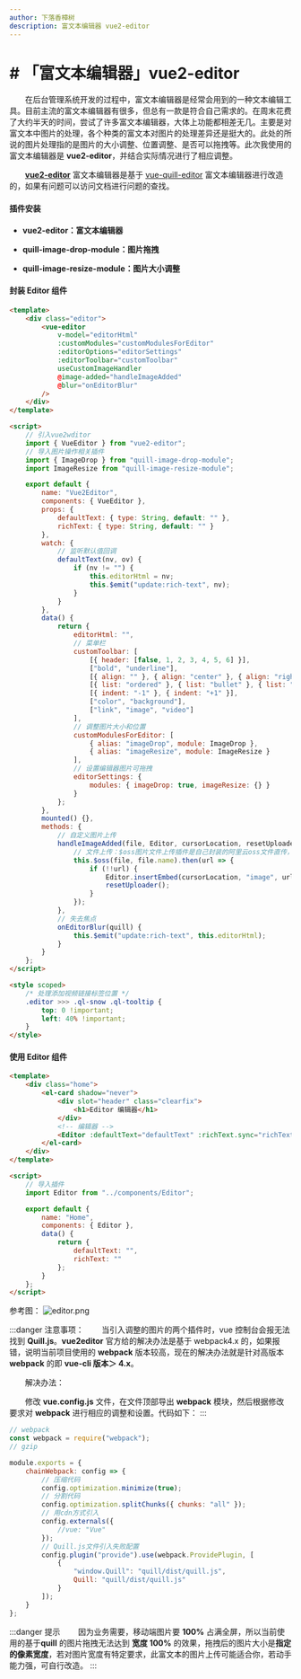 ```yaml
---
author: 下落香樟树
description: 富文本编辑器 vue2-editor
---
```


# # 「富文本编辑器」vue2-editor

&emsp;&emsp;在后台管理系统开发的过程中，富文本编辑器是经常会用到的一种文本编辑工具。目前主流的富文本编辑器有很多，但总有一款是符合自己需求的。在周末花费了大约半天的时间，尝试了许多富文本编辑器，大体上功能都相差无几。主要是对富文本中图片的处理，各个种类的富文本对图片的处理差异还是挺大的。此处的所说的图片处理指的是图片的大小调整、位置调整、是否可以拖拽等。此次我使用的富文本编辑器是 **vue2-editor**，并结合实际情况进行了相应调整。

&emsp;&emsp;**[vue2-editor](https://www.vue2editor.com/)** 富文本编辑器是基于 [vue-quill-editor](https://github.surmon.me/vue-quill-editor/) 富文本编辑器进行改造的，如果有问题可以访问文档进行问题的查找。

#### 插件安装

-   **vue2-editor：富文本编辑器**

    <Install value="install vue2-editor" />

-   **quill-image-drop-module：图片拖拽**

    <Install value="install quill-image-drop-module -D" />

-   **quill-image-resize-module：图片大小调整**
    <Install value="install quill-image-resize-module -D" />

#### 封装 Editor 组件

```html title="代码示例"
<template>
	<div class="editor">
		<vue-editor
			v-model="editorHtml"
			:customModules="customModulesForEditor"
			:editorOptions="editorSettings"
			:editorToolbar="customToolbar"
			useCustomImageHandler
			@image-added="handleImageAdded"
			@blur="onEditorBlur"
		/>
	</div>
</template>

<script>
	// 引入vue2wditor
	import { VueEditor } from "vue2-editor";
	// 导入图片操作相关插件
	import { ImageDrop } from "quill-image-drop-module";
	import ImageResize from "quill-image-resize-module";

	export default {
		name: "Vue2Editor",
		components: { VueEditor },
		props: {
			defaultText: { type: String, default: "" },
			richText: { type: String, default: "" }
		},
		watch: {
			// 监听默认值回调
			defaultText(nv, ov) {
				if (nv != "") {
					this.editorHtml = nv;
					this.$emit("update:rich-text", nv);
				}
			}
		},
		data() {
			return {
				editorHtml: "",
				// 菜单栏
				customToolbar: [
					[{ header: [false, 1, 2, 3, 4, 5, 6] }],
					["bold", "underline"],
					[{ align: "" }, { align: "center" }, { align: "right" }, { align: "justify" }],
					[{ list: "ordered" }, { list: "bullet" }, { list: "check" }],
					[{ indent: "-1" }, { indent: "+1" }],
					["color", "background"],
					["link", "image", "video"]
				],
				// 调整图片大小和位置
				customModulesForEditor: [
					{ alias: "imageDrop", module: ImageDrop },
					{ alias: "imageResize", module: ImageResize }
				],
				// 设置编辑器图片可拖拽
				editorSettings: {
					modules: { imageDrop: true, imageResize: {} }
				}
			};
		},
		mounted() {},
		methods: {
			// 自定义图片上传
			handleImageAdded(file, Editor, cursorLocation, resetUploader) {
				// 文件上传：$oss图片文件上传插件是自己封装的阿里云oss文件直传，此处代码自定义
				this.$oss(file, file.name).then(url => {
					if (!!url) {
						Editor.insertEmbed(cursorLocation, "image", url);
						resetUploader();
					}
				});
			},
			// 失去焦点
			onEditorBlur(quill) {
				this.$emit("update:rich-text", this.editorHtml);
			}
		}
	};
</script>

<style scoped>
	/* 处理添加视频链接标签位置 */
	.editor >>> .ql-snow .ql-tooltip {
		top: 0 !important;
		left: 40% !important;
	}
</style>
```

#### 使用 Editor 组件

```html title="代码示例"
<template>
	<div class="home">
		<el-card shadow="never">
			<div slot="header" class="clearfix">
				<h1>Editor 编辑器</h1>
			</div>
			<!-- 编辑器 -->
			<Editor :defaultText="defaultText" :richText.sync="richText" />
		</el-card>
	</div>
</template>

<script>
	// 导入插件
	import Editor from "../components/Editor";

	export default {
		name: "Home",
		components: { Editor },
		data() {
			return {
				defaultText: "",
				richText: ""
			};
		}
	};
</script>
```

参考图：
![editor.png](./img/2-1.png)

:::danger 注意事项：
&emsp;&emsp;当引入调整的图片的两个插件时，vue 控制台会报无法找到 **Quill.js**。**vue2editor** 官方给的解决办法是基于 webpack4.x 的，如果报错，说明当前项目使用的 **webpack** 版本较高，现在的解决办法就是针对高版本 **webpack** 的即 **vue-cli 版本＞ 4.x**。

&emsp;&emsp;解决办法：

&emsp;&emsp;修改 **vue.config.js** 文件，在文件顶部导出 **webpack** 模块，然后根据修改要求对 **webpack** 进行相应的调整和设置。代码如下：
:::

```js title="代码示例"
// webpack
const webpack = require("webpack");
// gzip

module.exports = {
	chainWebpack: config => {
		// 压缩代码
		config.optimization.minimize(true);
		// 分割代码
		config.optimization.splitChunks({ chunks: "all" });
		// 用cdn方式引入
		config.externals({
			//vue: "Vue"
		});
		// Quill.js文件引入失败配置
		config.plugin("provide").use(webpack.ProvidePlugin, [
			{
				"window.Quill": "quill/dist/quill.js",
				Quill: "quill/dist/quill.js"
			}
		]);
	}
};
```

:::danger 提示
&emsp;&emsp;因为业务需要，移动端图片要 **100%** 占满全屏，所以当前使用的基于**quill** 的图片拖拽无法达到 **宽度 100%** 的效果，拖拽后的图片大小是**指定的像素宽度**，若对图片宽度有特定要求，此富文本的图片上传可能适合你，若动手能力强，可自行改造。
:::
